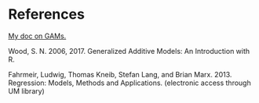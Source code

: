 # References

[My doc on GAMs.](https://m-clark.github.io/generalized-additive-models/)

Wood, S. N. 2006, 2017. Generalized Additive Models: An Introduction with R.

Fahrmeir, Ludwig, Thomas Kneib, Stefan Lang, and Brian Marx. 2013. Regression: Models, Methods and Applications. (electronic access through UM library)